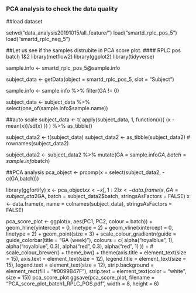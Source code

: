 ### PCA analysis to check the data quality
##load dataset

setwd("data_analysis20191015/all_feature/")
load("smartd_rplc_pos_5")
load("smartd_rplc_neg_5")

##Let us see if the samples distrubite in PCA score plot.
#### RPLC pos batch 1&2
library(metflow2)
library(ggplot2)
library(tidyverse)

sample.info <- 
  smartd_rplc_pos_5@sample.info

subject_data <- 
  getData(object = smartd_rplc_pos_5, slot = "Subject")

sample.info <- 
  sample.info %>% 
  filter(GA != 0)

subject_data <- 
  subject_data %>% 
  select(one_of(sample.info$sample.name))

##auto scale
subject_data <- 
  t(
    apply(subject_data, 1, function(x){
      (x - mean(x))/sd(x)
    })
  ) %>% 
  as_tibble()

subject_data2 <- t(subject_data)
subject_data2 <- as_tibble(subject_data2)
# rownames(subject_data2)

subject_data2 <- 
  subject_data2 %>% 
  mutate(GA = sample.info$GA, batch = sample.info$batch)

##PCA analysis
pca_object <- 
  prcomp(x = select(subject_data2, -c(GA,batch)))

library(ggfortify)
x <- pca_object$x
x <- x[,1:2]
x <- 
  data.frame(x, GA = subject_data2$GA, 
             batch = subject_data2$batch,
             stringsAsFactors = FALSE)
x <- data.frame(x, name = colnames(subject_data), 
                stringsAsFactors = FALSE)

pca_score_plot <- 
  ggplot(x, aes(PC1, PC2, colour = batch)) +
  geom_hline(yintercept = 0, linetype = 2) +
  geom_vline(xintercept = 0, linetype = 2) +
  geom_point(size = 3) +
  scale_colour_gradientn(guide = guide_colorbar(title = "GA (week)"),
                         colours = c(
                           alpha("royalblue", 1),
                           alpha("royalblue", 0.3),
                           alpha("red", 0.3),
                           alpha("red", 1)
                         )) +
  # scale_colour_brewer() +
  theme_bw() +
  theme(axis.title = element_text(size = 15),
        axis.text = element_text(size = 12), 
        legend.title = element_text(size = 15),
        legend.text = element_text(size = 12),
        strip.background = element_rect(fill = "#0099B47F"),
        strip.text = element_text(color = "white", size = 15))
pca_score_plot
ggsave(pca_score_plot, filename = "PCA_score_plot_batch1_RPLC_POS.pdf", 
       width = 8, height = 6)